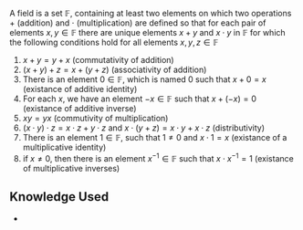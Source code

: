 A field is a set <math display="inline">\mathbb{F}</math>, containing at least two elements on which two operations <math display="inline">+</math> (addition) and <math display="inline">\cdot</math> (multiplication) are defined so that for each pair of elements <math display="inline">x, y \in \mathbb{F}</math> there are unique elements <math display="inline">x  +  y</math> and <math display="inline">x  \cdot y</math> in <math display="inline">\mathbb{F}</math> for which the following conditions hold for all elements <math display="inline">x, y , z \in \mathbb{F}</math>

# <math display="inline">x  +  y = y  +  x</math> (commutativity of addition)
# <math display="inline">\left(  x  +  y  \right)   +  z= x  +  \left( y  +  z \right)</math> (associativity of addition)
# There is an element <math display="inline">0 \in \mathbb{F}</math>, which is named <math display="inline">0</math> such that <math display="inline">x  +  0 = x</math> (existance of additive identity)
# For each <math display="inline">x</math>, we have an element <math display="inline">-x \in \mathbb{F}</math> such that <math display="inline">x  +  \left( -x \right) = 0</math> (existance of additive inverse)
# <math display="inline">xy = yx</math> (commutivity of multiplication)
# <math display="inline">\left( x  \cdot y \right)  \cdot z = x  \cdot z  +  y  \cdot z</math> and <math display="inline">x  \cdot  \left(  y  +  z \right)= x  \cdot y  + x  \cdot z</math> (distributivity)
# There is an element <math display="inline">1 \in \mathbb{F}</math>, such that <math display="inline">1 \neq 0</math> and <math display="inline">x  \cdot 1 =x</math> (existance of a multiplicative identity)
# if <math display="inline">x \neq 0</math>, then there is an element <math display="inline">x ^{-1} \in \mathbb{F}</math> such that <math display="inline">x  \cdot  x ^{-1} = 1</math> (existance of multiplicative inverses)

== Knowledge Used ==
* {{link|target=Set}}
{{Knowledge Metadata|Algebra|Definition}}
